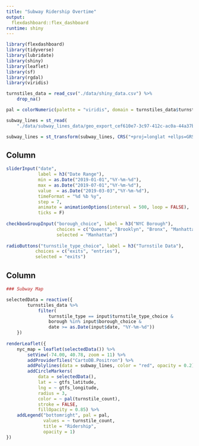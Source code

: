 ```yaml
---
title: "Subway Ridership Overtime"
output: 
  flexdashboard::flex_dashboard
runtime: shiny
---
```


```r
library(flexdashboard)
library(tidyverse)
library(lubridate)
library(shiny)
library(leaflet)
library(sf)
library(rgdal)
library(viridis)
```

```r
turnstiles_data = read_csv("./data/shiny_data.csv") %>% 
    drop_na()

pal = colorNumeric(palette = "viridis", domain = turnstiles_data$turnstile_count) 

subway_lines = st_read(
    "./data/subway_lines_data/geo_export_cef610e7-3c97-412c-ac0a-44a37bcf4f9b.shp")

subway_lines = st_transform(subway_lines, CRS("+proj=longlat +ellps=GRS80 +datum=WGS84")) 
```



Column {.sidebar}
-----------------------------------------------------------------------

```r
sliderInput("date", 
            label = h3("Date Range"), 
            min = as.Date("2019-01-01","%Y-%m-%d"),
            max = as.Date("2019-07-01","%Y-%m-%d"),
            value  = as.Date("2019-03-03","%Y-%m-%d"),
            timeFormat = "%d %b %y",
            step = 7,
            animate = animationOptions(interval = 500, loop = FALSE),
            ticks = F)
        
checkboxGroupInput("borough_choice", label = h3("NYC Borough"), 
                   choices = c("Queens", "Brooklyn", "Bronx", "Manhattan", "Staten Island"),
                   selected = "Manhattan")
        
radioButtons("turnstile_type_choice", label = h3("Turnstile Data"),
           choices = c("exits", "entries"), 
           selected = "exits")
```

Column
-----------------------------------------------------------------------

```r
### Subway Map

selectedData = reactive({
        turnstiles_data %>% 
            filter(
                turnstile_type == input$turnstile_type_choice &
                borough %in% input$borough_choice &
                date >= as.Date(input$date, "%Y-%m-%d"))
    })
    
renderLeaflet({
    nyc_map = leaflet(selectedData()) %>% 
        setView(-74.00, 40.78, zoom = 11) %>%
        addProviderTiles("CartoDB.Positron") %>% 
        addPolylines(data = subway_lines, color = "red", opacity = 0.2) %>%
        addCircleMarkers(
            data = selectedData(),
            lat = ~ gtfs_latitude, 
            lng = ~ gtfs_longitude, 
            radius = 3,
            color = ~ pal(turnstile_count),
            stroke = FALSE, 
            fillOpacity = 0.85) %>% 
    addLegend("bottomright", pal = pal,
              values = ~ turnstile_count,
              title = "Ridership",
              opacity = 1)
})
```

